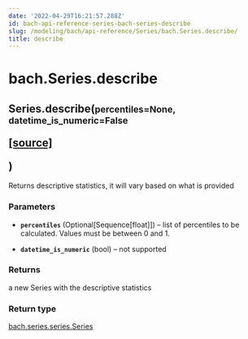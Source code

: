 ```yaml
---
date: '2022-04-29T16:21:57.288Z'
id: bach-api-reference-series-bach-series-describe
slug: /modeling/bach/api-reference/Series/bach.Series.describe/
title: describe
---
```


# bach.Series.describe

<div class="method">
<h2 class="signature-class"><span class="additional-name">Series.</span><span class="name">describe(</span><small class="parameter-list"><span class="parameter" id="percentiles">percentiles=None</span>, <span class="parameter" id="datetime_is_numeric">datetime_is_numeric=False</span></small>
<span class="view-code-link">

[[source]](https://github.com/objectiv/objectiv-analytics/blob/main/bach/bach/series/series.py)

</span>
)</h2>


<div class="content">

Returns descriptive statistics, it will vary based on what is provided


### Parameters

* **`percentiles`** (Optional[Sequence[float]]) – list of percentiles to be calculated. Values must be between 0 and 1.

* **`datetime_is_numeric`** (bool) – not supported



### Returns

a new Series with the descriptive statistics



### Return type

[bach.series.series.Series](/docs/modeling/bach/api-reference/Series/bach.Series/#bach.Series)



</div>

</div>
